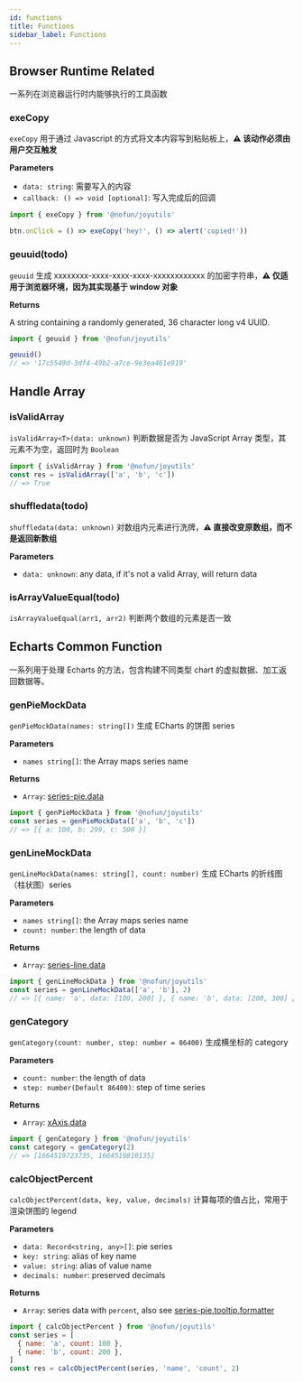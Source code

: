```yaml
---
id: functions
title: Functions
sidebar_label: Functions
---
```


## Browser Runtime Related

一系列在浏览器运行时内能够执行的工具函数

### exeCopy

`exeCopy` 用于通过 Javascript 的方式将文本内容写到粘贴板上，**⚠️ 该动作必须由用户交互触发**

**Parameters**

- `data: string`: 需要写入的内容
- `callback: () => void [optional]`: 写入完成后的回调

```js
import { exeCopy } from '@nofun/joyutils'

btn.onClick = () => exeCopy('hey!', () => alert('copied!'))
```

### geuuid(todo)

`geuuid` 生成 xxxxxxxx-xxxx-xxxx-xxxx-xxxxxxxxxxxx 的加密字符串，**⚠️ 仅适用于浏览器环境，因为其实现基于 window 对象**

**Returns**

A string containing a randomly generated, 36 character long v4 UUID.

```js
import { geuuid } from '@nofun/joyutils'

geuuid()
// => '17c5549d-3df4-49b2-a7ce-9e3ea461e919'
```

## Handle Array

### isValidArray

`isValidArray<T>(data: unknown)` 判断数据是否为 JavaScript Array 类型，其元素不为空，返回时为 `Boolean`

```js
import { isValidArray } from '@nofun/joyutils'
const res = isValidArray(['a', 'b', 'c'])
// => True
```

### shuffledata(todo)

`shuffledata(data: unknown)` 对数组内元素进行洗牌，**⚠️ 直接改变原数组，而不是返回新数组**

**Parameters**

- `data: unknown`: any data, if it's not a valid Array, will return data

### isArrayValueEqual(todo)

`isArrayValueEqual(arr1, arr2)` 判断两个数组的元素是否一致

## Echarts Common Function

一系列用于处理 Echarts 的方法，包含构建不同类型 chart 的虚拟数据、加工返回数据等。

### genPieMockData

`genPieMockData(names: string[])` 生成 ECharts 的饼图 series

**Parameters**

- `names string[]`: the Array maps series name

**Returns**

- `Array`: [series-pie.data](https://echarts.apache.org/zh/option.html#series-pie.data)

```js
import { genPieMockData } from '@nofun/joyutils'
const series = genPieMockData(['a', 'b', 'c'])
// => [{ a: 100, b: 299, c: 500 }]
```

### genLineMockData

`genLineMockData(names: string[], count: number)` 生成 ECharts 的折线图（柱状图）series

**Parameters**

- `names string[]`: the Array maps series name
- `count: number`: the length of data

**Returns**

- `Array`: [series-line.data](https://echarts.apache.org/zh/option.html#series-line.data)

```js
import { genLineMockData } from '@nofun/joyutils'
const series = genLineMockData(['a', 'b'], 2)
// => [{ name: 'a', data: [100, 200] }, { name: 'b', data: [200, 300] }]
```

### genCategory

`genCategory(count: number, step: number = 86400)` 生成横坐标的 category

**Parameters**

- `count: number`: the length of data
- `step: number(Default 86400)`: step of time series

**Returns**

- `Array`: [xAxis.data](https://echarts.apache.org/zh/option.html#xAxis.data)

```js
import { genCategory } from '@nofun/joyutils'
const category = genCategory(2)
// => [1664519723735, 1664519810135]
```

### calcObjectPercent

`calcObjectPercent(data, key, value, decimals)` 计算每项的值占比，常用于渲染饼图的 legend

**Parameters**

- `data: Record<string, any>[]`: pie series
- `key: string`: alias of key name
- `value: string`: alias of value name
- `decimals: number`: preserved decimals

**Returns**

- `Array`: series data with `percent`, also see [series-pie.tooltip.formatter](https://echarts.apache.org/zh/option.html#series-pie.tooltip.formatter)

```js
import { calcObjectPercent } from '@nofun/joyutils'
const series = [
  { name: 'a', count: 100 },
  { name: 'b', count: 200 },
]
const res = calcObjectPercent(series, 'name', 'count', 2)
```
